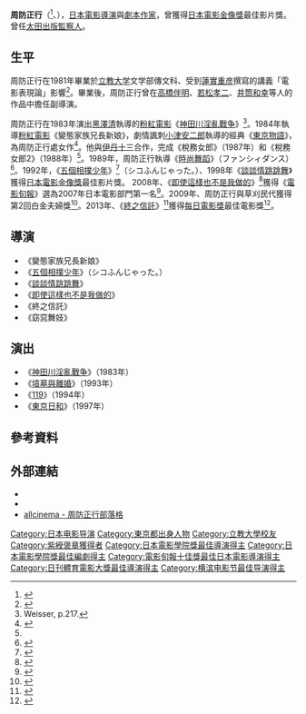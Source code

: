 {{Infobox entertainer
| name        = 周防正行
| type        = 导演
| image       = 
| caption     = 周防正行
| birth_name  = 周防正行
| birth_date  = {{Birth date and age|1956|10|29}} 
| birth_place = {{JPN}}[[東京都|東京都]]
| death_date  = 
| death_place = 
| nationality = 
| other_names = 
| known_for   = 
| spouse      = [[草刈民代|草刈民代]]
| partner     = 
| children    = 
| parents     = 
| occupation  = [[導演|導演]]
| yearsactive = 1982年至今
| academyawards = 
| goldenglobeawards =
| baftaawards = 
| cesarawards = 
| goyaawards  = 
| awards      = [[日本電影金像獎|日本電影金像獎]]最佳影片獎<br>《[[五個相撲少年|五個相撲少年]]》<br>《[[談談情跳跳舞|談談情跳跳舞]]》
}}

'''周防正行'''（{{jpn|j=周防 正行|hg=すお まさゆき|rm=Suo Masayuki}}<ref>{{cite web|url=http://dic.yahoo.co.jp/dsearch?enc=UTF-8&p=%E5%91%A8%E9%98%B2%E6%AD%A3%E8%A1%8C&dtype=0&dname=0ss&stype=0&pagenum=1|title=大辞泉|accessdate=2013年6月22日|archiveurl=https://archive.is/20120707184212/http://dic.yahoo.co.jp/dsearch?enc=UTF-8&p=%E5%91%A8%E9%98%B2%E6%AD%A3%E8%A1%8C&dtype=0&dname=0ss&stype=0&pagenum=1|archivedate=2012-07-07|deadurl=yes}}</ref>、{{bd|1956年|10月29日|||Suo Masayuki}}），[[日本|日本]][[電影|電影]][[導演|導演]]與[[劇本|劇本]][[作家|作家]]，曾獲得[[日本電影金像獎|日本電影金像獎]]最佳影片獎。曾任[[太田出版|太田出版]][[監察人|監察人]]。

==生平==
周防正行在1981年畢業於[[立教大学|立教大学]]文学部傳文科、受到[[蓮實重彦|蓮實重彦]]撰寫的講義「電影表現論」影響<ref>{{Cite web |url=http://www.rikkyo.ac.jp/feature/rirekisyo/message01.html |title=立教大学 |accessdate=2013-08-16 |archive-date=2016-06-25 |archive-url=https://web.archive.org/web/20160625143634/http://www.rikkyo.ac.jp/feature/rirekisyo/message01.html |dead-url=no }}</ref>。畢業後，周防正行曾在[[高橋伴明|高橋伴明]]、[[若松孝二|若松孝二]]、[[井筒和幸|井筒和幸]]等人的作品中擔任副導演。

周防正行在1983年演出[[黑澤清|黑澤清]]執導的[[粉紅電影|粉紅電影]]《[[神田川淫亂戰争|神田川淫亂戰争]]》<ref>Weisser, p.217.</ref>。1984年執導[[粉紅電影|粉紅電影]]《變態家族兄長新娘》，劇情諷刺[[小津安二郎|小津安二郎]]執導的經典《[[東京物語|東京物語]]》，為周防正行處女作<ref name="midnighteye">{{Cite web |url=http://www.midnighteye.com/reviews/abnormfa.shtml |title=Midnight Eye review: Abnormal Family (Hentai Kazoku: Aniki No Yomesan, 1983, director: Masayuki SUO)<!-- Bot generated title --> |accessdate=2013-08-16 |archive-date=2012-05-06 |archive-url=https://web.archive.org/web/20120506192349/http://www.midnighteye.com/reviews/abnormfa.shtml |dead-url=no }}</ref>。他與[[伊丹十三|伊丹十三]]合作，完成《稅務女郎》（1987年）和《稅務女郎2》（1988年）<ref name="sharp-239"/>。1989年，周防正行執導《[[時尚舞蹈|時尚舞蹈]]》（ファンシィダンス）<ref name="sharp-239">{{cite book |last=Sharp|first=Jasper|title=Behind the Pink Curtain: The Complete History of Japanese Sex Cinema|page= 239|year=2008|publisher=FAB Press|location=Guildford|isbn=978-1-903254-54-7}}</ref>。1992年，《[[五個相撲少年|五個相撲少年]]》<ref name="DGJ1">{{cite web|url=http://www.dgj.or.jp/award_g/|title=Nihon Eiga Kantoku Kyōkai Shinjinshō|publisher=Directors Guild of Japan|language=ja|accessdate=11 December 2010|deadurl=yes|archiveurl=https://web.archive.org/web/20101122022302/http://dgj.or.jp/award_g/|archivedate=2010年11月22日}}</ref>（シコふんじゃった。）、1998年《[[談談情跳跳舞|談談情跳跳舞]]》獲得[[日本電影金像獎|日本電影金像獎]]最佳影片獎。 2008年、《[[即使這樣也不是我做的|即使這樣也不是我做的]]》<ref>{{cite news | url=http://www.variety.com/article/VR1117953110.html?categoryid=13&cs=1&nid=2566 | work=Variety | title=Suo pic hits dance card | first=Patrick | last=Frater | date=November 1, 2006 | accessdate=2013-08-16 | archive-date=2007-12-06 | archive-url=https://web.archive.org/web/20071206053418/http://www.variety.com/article/VR1117953110.html?categoryid=13&cs=1&nid=2566 | dead-url=no }}</ref>獲得《[[電影旬報|電影旬報]]》選為2007年日本電影部門第一名<ref>{{cite web|url=http://www.asahi.com/culture/movie/TKY200801100276.html|title=日本映画1位「それでもボクはやってない」 キネマ旬報|publisher=[[朝日新聞|朝日新聞]]|date=2008年1月10日|accessdate=2013年6月22日|archive-date=2013年10月20日|archive-url=https://web.archive.org/web/20131020063806/https://www.asahi.com/culture/movie/TKY200801100276.html|dead-url=no}}</ref>。2009年、周防正行與草刈民代獲得第2回白金夫婦獎<ref>{{cite web|url=http://beauty.oricon.co.jp/news/70750/full/|work=eltha|publisher=オリコン|title=周防正行監督、妻・草刈民代に頭あがらず? 『プラチナ夫婦アワード』受賞|date=2009年11月17日|accessdate=2013年6月22日|archive-date=2021年11月7日|archive-url=https://web.archive.org/web/20211107170406/https://beauty.oricon.co.jp/news/70750/full/|dead-url=no}}</ref>。2013年、《[[終之信託|終之信託]]》<ref>{{cite web|url=http://www.japantimes.co.jp/text/ff20121019a3.html|title=Understand Japanese cinema|publisher=The Japan Times|first=Mark|last=Schilling|date=October 19, 2012|accessdate=2013-08-16|archive-date=2012-12-31|archive-url=https://web.archive.org/web/20121231063232/http://www.japantimes.co.jp/text/ff20121019a3.html|dead-url=no}}</ref>獲得[[每日電影獎|每日電影獎]]最佳電影獎<ref>{{cite web|url=http://mainichi.jp/opinion/news/20130118k0000m070164000c.html|title=ひと:周防正行さん 毎日映画コンクールで大賞受賞|publisher=[[毎日新聞|毎日新聞]]|date=2013年1月18日|accessdate=2013年6月22日|archiveurl=https://archive.is/20130625032819/http://mainichi.jp/opinion/news/20130118k0000m070164000c.html|archivedate=2013年6月25日|deadurl=yes}}</ref>。

==導演==
*《變態家族兄長新娘》
*《[[五個相撲少年|五個相撲少年]]》（シコふんじゃった。）
*《[[談談情跳跳舞|談談情跳跳舞]]》
*《[[即使這樣也不是我做的|即使這樣也不是我做的]]》
*《終之信託》
*《窈窕舞妓》

== 演出 ==
* 《[[神田川淫亂戰争|神田川淫亂戰争]]》（1983年）
* 《[[墳墓與離婚|墳墓與離婚]]》（1993年）
* 《[[119_(電影)|119]]》（1994年） 
* 《[[東京日和|東京日和]]》（1997年）

== 參考資料 ==
{{Reflist}}

== 外部連結 ==
* {{IMDb name|id=0839397|name=Masayuki Suo}}
* {{jmdb name|0164700}}
* [http://www.allcinema.net/prog/show_p.php?num_p=132830&ct= allcinema - 周防正行部落格]{{Wayback|url=http://www.allcinema.net/prog/show_p.php?num_p=132830&ct= |date=20160301150656 }}

{{周防正行}}
{{横滨电影节最佳导演}}
{{日本電影金像獎最佳导演}}
{{日本電影學院獎最佳編劇}}
{{電影旬報十佳獎最佳日本電影導演}}
{{藍絲帶獎最佳導演}}
{{日刊體育電影大獎導演獎}}

{{Authority control}}
{{DEFAULTSORT:Suo Masayuki}}
[[Category:日本电影导演|Category:日本电影导演]]
[[Category:東京都出身人物|Category:東京都出身人物]]
[[Category:立教大學校友|Category:立教大學校友]]
[[Category:紫綬褒章獲得者|Category:紫綬褒章獲得者]]
[[Category:日本電影學院獎最佳導演得主|Category:日本電影學院獎最佳導演得主]]
[[Category:日本電影學院獎最佳編劇得主|Category:日本電影學院獎最佳編劇得主]]
[[Category:電影旬報十佳獎最佳日本電影導演得主|Category:電影旬報十佳獎最佳日本電影導演得主]]
[[Category:日刊體育電影大獎最佳導演得主|Category:日刊體育電影大獎最佳導演得主]]
[[Category:横滨电影节最佳导演得主|Category:横滨电影节最佳导演得主]]